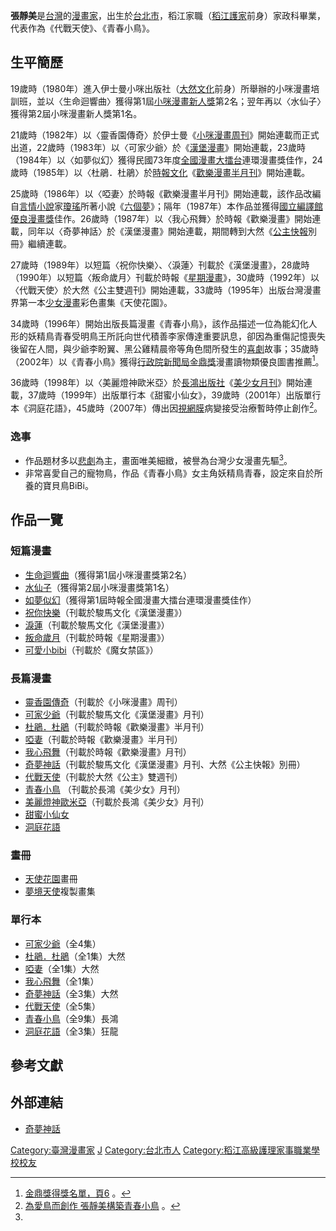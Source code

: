 {{漫畫}}
'''張靜美'''{{BD|1961年|12月27日|catIdx=Z}}是[[台灣|台灣]]的[[漫畫家|漫畫家]]，出生於[[台北市|台北市]]，稻江家職（[[臺北市私立稻江高級護理家事職業學校|稻江護家]]前身）家政科畢業，代表作為《代戰天使》、《青春小鳥》。

== 生平簡歷 ==
19歲時（1980年）進入伊士曼小咪出版社（[[大然文化|大然文化]]前身）所舉辦的小咪漫畫培訓班，並以〈生命迴響曲〉獲得第1屆[[小咪漫畫新人獎|小咪漫畫新人獎]]第2名；翌年再以〈水仙子〉獲得第2屆小咪漫畫新人獎第1名。

21歲時（1982年）以〈靈香園傳奇〉於伊士曼《[[小咪漫畫周刊|小咪漫畫周刊]]》開始連載而正式出道，22歲時（1983年）以〈可家少爺〉於《[[漢堡漫畫|漢堡漫畫]]》開始連載，23歲時（1984年）以〈如夢似幻〉獲得民國73年度[[全國漫畫大擂台|全國漫畫大擂台]]連環漫畫獎佳作，24歲時（1985年）以〈杜鵑．杜鵑〉於[[時報文化|時報文化]]《[[歡樂漫畫半月刊|歡樂漫畫半月刊]]》開始連載。

25歲時（1986年）以〈啞妻〉於時報《歡樂漫畫半月刊》開始連載，該作品改編自[[言情小說|言情小說]]家[[瓊瑤|瓊瑤]]所著小說《[[六個夢|六個夢]]》；隔年（1987年）本作品並獲得[[國立編譯館優良漫畫獎|國立編譯館優良漫畫獎]]佳作。26歲時（1987年）以〈我心飛舞〉於時報《歡樂漫畫》開始連載，同年以〈奇夢神話〉於《漢堡漫畫》開始連載，期間轉到大然《[[公主快報|公主快報]]別冊》繼續連載。

27歲時（1989年）以短篇〈祝你快樂〉、〈淚蓮〉刊載於《漢堡漫畫》，28歲時（1990年）以短篇〈叛命歲月〉刊載於時報《[[星期漫畫|星期漫畫]]》，30歲時（1992年）以〈代戰天使〉於大然《公主雙週刊》開始連載，33歲時（1995年）出版台灣漫畫界第一本[[少女漫畫|少女漫畫]]彩色畫集《天使花園》。

34歲時（1996年）開始出版長篇漫畫《青春小鳥》，該作品描述一位為能幻化人形的妖精鳥青春受明鳥王所託向世代積善李家傳達重要訊息，卻因為重傷記憶喪失後留在人間，與少爺李盼翼、黑公雞精晨帝等角色間所發生的[[喜劇|喜劇]]故事；35歲時（2002年）以《青春小鳥》獲得[[行政院新聞局|行政院新聞局]][[金鼎獎|金鼎獎]]漫畫讀物類優良圖書推薦<ref>[http://cd1.edb.hkedcity.net/cd/readingtolearn/chi/referencemain/GoldenDAwards.pdf 金鼎獎得獎名單，頁6] {{Wayback|url=http://cd1.edb.hkedcity.net/cd/readingtolearn/chi/referencemain/GoldenDAwards.pdf |date=20121224035435 }}。</ref>。

36歲時（1998年）以〈美麗燈神歐米亞〉於[[長鴻出版社|長鴻出版社]]《[[美少女月刊|美少女月刊]]》開始連載，37歲時（1999年）出版單行本《甜蜜小仙女》，39歲時（2001年）出版單行本《洞庭花語》，45歲時（2007年）傳出因[[視網膜|視網膜]]病變接受治療暫時停止創作<ref name="newtaiwan">[http://www.newtaiwan.com.tw/bulletinview.jsp?bulletinid=79483 為愛鳥而創作 張靜美構築青春小鳥] {{webarchive|url=https://web.archive.org/web/20080519224118/http://www.newtaiwan.com.tw/bulletinview.jsp?bulletinid=79483 |date=2008-05-19 }}。</ref>。

=== 逸事 ===
*作品題材多以[[悲劇|悲劇]]為主，畫面唯美細緻，被譽為台灣少女漫畫先驅<ref name="newtaiwan" />。
*非常喜愛自己的寵物鳥，作品《青春小鳥》女主角妖精鳥青春，設定來自於所養的寶貝鳥BiBi。

== 作品一覽 ==
=== 短篇漫畫 ===
*[[生命迴響曲|生命迴響曲]]（獲得第1屆小咪漫畫獎第2名）
*[[水仙子|水仙子]]（獲得第2屆小咪漫畫獎第1名）
*[[如夢似幻|如夢似幻]]（獲得第1屆時報全國漫畫大擂台連環漫畫獎佳作）
*[[祝你快樂|祝你快樂]]（刊載於駿馬文化《漢堡漫畫》）
*[[淚蓮|淚蓮]]（刊載於駿馬文化《漢堡漫畫》）
*[[叛命歲月|叛命歲月]]（刊載於時報《星期漫畫》）
*[[可愛小bibi|可愛小bibi]]（刊載於《魔女禁區》）

=== 長篇漫畫 ===
*[[靈香園傳奇|靈香園傳奇]]（刊載於《小咪漫畫》周刊）
*[[可家少爺|可家少爺]]（刊載於駿馬文化《漢堡漫畫》月刊）
*[[杜鵑．杜鵑|杜鵑．杜鵑]]（刊載於時報《歡樂漫畫》半月刊）
*[[啞妻|啞妻]]（刊載於時報《歡樂漫畫》半月刊）
*[[我心飛舞|我心飛舞]]（刊載於時報《歡樂漫畫》月刊）
*[[奇夢神話|奇夢神話]]（刊載於駿馬文化《漢堡漫畫》月刊、大然《公主快報》別冊）
*[[代戰天使|代戰天使]]（刊載於大然《公主》雙週刊）
*[[青春小鳥|青春小鳥]] （刊載於長鴻《美少女》月刊）
*[[美麗燈神歐米亞|美麗燈神歐米亞]]（刊載於長鴻《美少女》月刊）
*[[甜蜜小仙女|甜蜜小仙女]] 
*[[洞庭花語|洞庭花語]]

=== 畫冊 ===
*[[天使花園|天使花園]]畫冊 
*[[夢境天使|夢境天使]]複製畫集
=== 單行本 ===
*[[可家少爺|可家少爺]]（全4集）
*[[杜鵑．杜鵑|杜鵑．杜鵑]]（全1集）大然
*[[啞妻|啞妻]]（全1集）大然 
*[[我心飛舞|我心飛舞]]（全1集） 
*[[奇夢神話|奇夢神話]]（全3集）大然 
*[[代戰天使|代戰天使]]（全5集） 
*[[青春小鳥|青春小鳥]]（全9集）長鴻 
*[[洞庭花語|洞庭花語]]（全3集）狂龍

== 參考文獻 ==
{{reflist}}

== 外部連結 ==
*[https://web.archive.org/web/20081015030541/http://kidream.myweb.hinet.net/index1.htm 奇夢神話]

{{DEFAULTSORT:Zhang張}}
[[Category:臺灣漫畫家|Category:臺灣漫畫家]]
[[Category:張姓|J]]
[[Category:台北市人|Category:台北市人]]
[[Category:稻江高級護理家事職業學校校友|Category:稻江高級護理家事職業學校校友]]